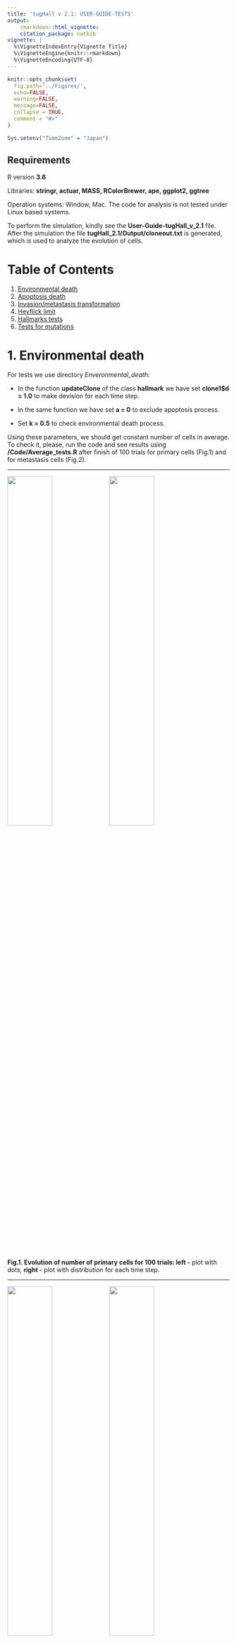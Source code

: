 ```yaml
---
title: 'tugHall v 2.1: USER-GUIDE-TESTS'
output: 
    rmarkdown::html_vignette:
    citation_package: natbib
vignette: |
  %\VignetteIndexEntry{Vignette Title} 
  %\VignetteEngine{knitr::rmarkdown} 
  %\VignetteEncoding{UTF-8}
---
```


```r
knitr::opts_chunk$set(
  fig.path='../Figures/',
  echo=FALSE, 
  warning=FALSE, 
  message=FALSE,
  collapse = TRUE,
  comment = "#>"
)

Sys.setenv("TimeZone" = "Japan")
```

## Requirements

R version **3.6**

Libraries: **stringr, actuar, MASS, RColorBrewer, ape, ggplot2, ggtree** 

Operation systems: Window, Mac. The code for analysis is not tested under Linux based systems.

To perform the simulation, kindly see the **User-Guide-tugHall_v_2.1** file. After the simulation the file **tugHall_2.1/Output/cloneout.txt** is generated, which is used to analyze the evolution of cells.

# Table of Contents
1. [Environmental death](#env)
2. [Apoptosis death](#apoptosis)
3. [Invasion/metastasis transformation](#invasion)
4. [Heyflick limit](#heyflick)
5. [Hallmarks tests](#halmarks)
6. [Tests for mutations](#mutation)

<a name="env"></a>

# 1. Environmental death

 For tests we use directory _Enveronmental\_death_:

- In the function **updateClone** of the class **hallmark** we have set **clone1$d = 1.0** to make devision for each time step.

- In the same function we have set **a = 0** to exclude apoptosis process.

- Set **k = 0.5** to check environmental death process.

Using these parameters, we should get constant number of cells in average. 
To check it, please, run the code and see results using **/Code/Average_tests.R** after finish of 100 trials for primary cells (Fig.1) and for metastasis cells (Fig.2). 

---

<img src="Environmental_death/Figures/Fig_1.jpg" align="middle" width="45%" margin="0 auto" /> <img src="Environmental_death/Figures/Fig_2.jpg" align="middle" width="45%" margin="0 auto" />

**Fig.1. Evolution of number of primary cells for 100 trials: left -** plot with dots, **right -** plot with distribution for each time step.

---

<img src="Environmental_death/Figures/Fig_3.jpg" align="middle" width="45%" margin="0 auto" /> <img src="Environmental_death/Figures/Fig_4.jpg" align="middle" width="45%" margin="0 auto" />

**Fig.2. Evolution of number of metastasis cells for 100 trials: left -** plot with dots, **right -** plot with distribution for each time step.

---


<a name="apoptosis"></a>

# 2. Apoptosis death 

For evolution tests we use directory _Apoptosis\_death_:

- In the function **updateClone** of the class **hallmark** we have set **clone1$d = 1.0** to make devision for each time step.

- In the same function we have set **a = 0.5** to **fix probability of apoptosis death**.

- Set **k = 0** to **exclude** the environmental death.

Using these parameters, we should get constant number of cells in average. 
To check it, please, run the code and see results using **/Code/Average_tests.R** after finish of 100 trials for primary cells (Fig.3) and for metastasis cells (Fig.4). 

---

<img src="Apoptosis_death/Figures/Fig_1.jpg" align="middle" width="45%" margin="0 auto" /> <img src="Apoptosis_death/Figures/Fig_2.jpg" align="middle" width="45%" margin="0 auto" />

**Fig.3. Evolution of number of primary cells for 100 trials: left -** plot with dots, **right -** plot with distribution for each time step.

---

<img src="Apoptosis_death/Figures/Fig_3.jpg" align="middle" width="45%" margin="0 auto" /> <img src="Apoptosis_death/Figures/Fig_4.jpg" align="middle" width="45%" margin="0 auto" />

**Fig.4. Evolution of number of metastasis cells for 100 trials: left -** plot with dots, **right -** plot with distribution for each time step.

---

The test for correct calculation of apoptosis probability is in the folder **Apoptosis\_function**. There is _cloninit.txt_ file in the **/Input** folder, which has initial clones with a different combination of mutated genes. 
Apoptosis probability defines by not negative function:

$a = \frac{1}{1+e^{- s  \cdot (x - 0.5)}} - H_a$, 

$a=0, ~~if~~a<0$

where $x$ is mutation density, $s$ is parameter. 


The file **/Output/clonout.txt** contents output data. There is no evolution, because in the **model** function we deleted this possibility. 
In the table below we can recalculate the mutation density and probability of apoptosis by hands (only data for first timestep are presented here):

---

**Table 1. Subset of output data.** The output data for all clones. The names of columns are related to the description in the  *USER-GUIDE-tugHall_v_2.1*.
```r
x <- read.csv(file = "Apoptosis_function/Output/cloneout.txt",header = TRUE, sep = "\t", nrows = 21)
x[is.na(x)] <- ""
x <- x[ , c(1,3,10,16,22)]
knitr::kable(x, align = "c", col.names = c("Time", "Index or Average", "$a$", "Apoptosis, $H_a$", "mutation density, $x$"), caption = "", format = "html", table.attr = "style='width:60%;'")
```

To check calculation it is needed to pay attantion only on the $a$, $H_a$ and **mutation density, $x$** columns.  
Also to check the calculation of the **mutation density, $x$** value, it is neccessary to see on the columns with driver genes in original file **Apoptosis_function/Output/cloneout.txt**. To see test "How hallmark apoptosis affects on $a$ - apoptosis probability", kindly see _Apoptosis_ subsection in section
[Hallmarks tests](#halmarks).




<a name="invasion"></a>

# 3. Invasion/metastasis transformation 


For evolution tests we use directory _Metastasis\_transformation_:

- In the function **updateClone** of the class **hallmark** we have set **clone1$d = 1.0** to make devision for each time step.

- In the same function we have set **a = 0** to **exclude the apoptosis death**.

- In the same function we have set **im = 0.5** to **fix probability of invasion/transformation**.

- Set **k = 0** to **exclude** the environmental death.

Using these parameters, we should get constant number of cells in average. 
To check it, please, run the code and see results using **/Code/Average_tests.R** after finish of 100 trials for primary cells (Fig.5). 
For metastasis cells we have got transformation if $im'=1$ that is easy to check by definition of all genes with mutations. 

---

<img src="Metastasis_transformation/Figures/Fig_1.jpg" align="middle" width="45%" margin="0 auto" /> <img src="Metastasis_transformation/Figures/Fig_2.jpg" align="middle" width="45%" margin="0 auto" />

**Fig.5. Evolution of number of primary cells for 100 trials: left -** plot with dots, **right -** plot with distribution for each time step.

---


<a name="heyflick"></a>

# 4. Heyflick limit 

Figures 1,3 and 5 show time evolution of number of primary cells. For primary cells, Heyflick limitations appears at 50 divisions.
Because of division occurs at each time step, we can see sharp decrease of number of cell after Heyflick limitation (50 steps). 
For metastasis cells, Figs.2 and 4 show there is no Heyflick limitation, because of hallmark affect.

--- 

<a name="halmarks"></a>

# 5. Hallmarks tests

The hallmarks tests based on idea: we have to check the influence only of hallmarks variables on probabilities. 
In this way it does not matter that happens with the clones and how the clones depend on probabilities. 
ONLY one process we want to check - how the probabilities depend on Hallmarks variables. 
What is why we changed the code TO STOP processes of division and death of cells/clones
(Please, kindly see **trial** function in the **Code/tugHall_2.1_functions.R** file).
Please, check the **FIRST** and **SECOND** time steps, because the invasion/metastasis transformation occurs only after trial!

To check the results of tests, we need just to open **Output/cloneout.txt** file and check values of hallmarks and related probabilities for each clone.
Here we can see the results of simlation for each hallmark variable separetly. 

## 5.1. Apoptosis $H_a$

There are only genes GA1, GA2, GA3 and GA4 related to the apoptosis hallmark (Table 2). Table 3 shows subset of outdata after simulation.
The apoptosis probability depends on apoptosis hallmark as a nonnegative linear function:
$a = \frac{1}{1+e^{- s  \cdot (x - 0.5)}} - H_a$. To check this dependence we applied high mutation density to all clones, so $a = 0.7310586$ for primary tumor clones and 
$a = 0.6224593$ for metastasis clones. Table 3 allows to check dependences of apoptosis hallmark $H_a$ on mutated genes $GA1, GA2, GA3, GA4$ as well as dependences of $a$ on $H_a$. Empty cell in Table 3 means 0, full cell means 1 in the dependence of hallmark: $H_a = \sum{w_i \cdot GA_i}$, full cell has information about the mutated site and toime step when mutation happend, but it does not matter for calculation of $a$ and $H_a$.  

---

**Table 2. Subset of gene's weights in definition of hallmarks 'Apoptosis'.** The names of columns are related to the description in the  *USER-GUIDE-tugHall_v_2.1*.
```r
x <- read.csv(file = "Hallmarks/Output/Weights.txt",header = TRUE, sep = "\t", nrows = 4)
x[is.na(x)] <- ""
## col.names = c("Genes", "Apoptosis, $H_a$", "Angiogenesis, $H_b$", "Growth / Anti-growth, $H_d$", "Immortalization, $H_i$", "Invasion / Metastasis, $H_{im}$")
 x <- x[,1:2]  # c(1:5,10,16:29)]
knitr::kable(x, col.names = c("Genes", "Apoptosis, $H_a$"), align = "c", caption = "", format = "html", table.attr = "style='width:30%;'") 
```

---

**Table 3. Subset of output data.** The output data for hallmark **Apoptosis**. The names of columns are related to the description in the  *USER-GUIDE-tugHall_v_2.1*.
```r
x <- read.csv(file = "Hallmarks/Output/cloneout.txt",header = TRUE, sep = "\t", nrows = 86)  
x[is.na(x)] <- ""
x <- x[c(1:10,44:53), ]
x <- x[ ,c(1,3,10,16,21:26)]
knitr::kable(x, align = "c", caption = "", format = "pandoc") 
```


## 5.2. Angiogenesis $H_b$

There are only genes GB1, GB2, GB3 and GB4 related to the angiogenesis hallmark (Table 4). Table 5 shows subset of outdata after simulation.
The division probability depends on angiogenesis hallmark as the function:

$d' = d - E' \cdot N$ for primary cells,

$d' = d$ for metastasis cells, 

where $N$ is a number of cells, $d = d_0 + H_d$. We define $H_d=1$ by all mutated genes $GD_i$ related to _growth/antigrowth_ $H_d$ hallmark. The $E'$ is a friction coefficient, which equals:

$E' = \frac{E_0}{1 + F_0 \cdot H_b}$ 

and $N_{max} = \frac{1}{E'}$ is a maximal number of primary cells, $F_0$ and $E_0$ are parameters defined by user, here $E_0= 10^{-3}, F_0 = 2$. 
To check these dependences we applied different mutated genes related to angiogenesis hallmark. Table 5 allows to check dependences of angiogenesis hallmark $H_b$ on mutated genes $GB1, GB2, GB3, GB4$ as well as dependences of $N_{max}$ and $E'$ on $H_b$. Empty cell with information of genes in Table 5 means 0, full cell means 1 in the dependence of hallmark: $H_b = \sum{w_i \cdot GB_i}$, full cell has information about the mutated site and time step when mutation happened, but it does not matter for calculation of $H_b$. Please, pay attantion that only for next time step we can check probabilities, because **trial** function is needed to change the state of cell to _metastasis_. That is why step 0 is skipped in the Table 5. 

---

**Table 4. Subset of gene's weights in definition of hallmarks 'Angiogenesis'.** The names of columns are related to the description in the  *USER-GUIDE-tugHall_v_2.1*.
```r
x <- read.csv(file = "Hallmarks/Output/Weights.txt",header = TRUE, sep = "\t", nrows = 8)
x[is.na(x)] <- ""
## col.names = c("Genes", "Apoptosis, $H_a$", "Angiogenesis, $H_b$", "Growth / Anti-growth, $H_d$", "Immortalization, $H_i$", "Invasion / Metastasis, $H_{im}$")
 x <- x[,c(1,3)]  
  x <- x[5:8, ]  # c(1:5,10,16:29)]
knitr::kable(x, col.names = c("Genes", "Angiogenesis, $H_b$"), align = "c", caption = "", format = "html", table.attr = "style='width:30%;'") 
```

---

**Table 5. Subset of output data.** The output data for hallmark **Angiogenesis**. The names of columns are related to the description in the  *USER-GUIDE-tugHall_v_2.1*.
```r
x <- read.csv(file = "Hallmarks/Output/cloneout.txt",header = TRUE, sep = "\t", nrows = 86)  
x[is.na(x)] <- ""
x <- x[c(55:62), ]
x <- x[ ,c(1,3,7,12:15,19:21,27:30)]
knitr::kable(x, align = "c", caption = "", format = "pandoc") 
```

--- 

## 5.3. Growth/antigrowth $H_d$

There are only genes GD1, GD2, GD3 and GD4 related to the Growth/antigrowth hallmark (Table 6). Table 7 shows subset of outdata after simulation.
The division probability depends on Growth/antigrowth hallmark as the linear function, restricted by 1:

$d = d_0 + H_d$,

$d=1$, if $d > 1$.

And again the 
$d' = d - E' \cdot N$ for primary cells,
and 
$d' = d$ for metastasis cells,
where $N$ is a number of cells, $d = d_0 + H_d$. We define $H_b=0$ and $E' = \frac{E_0}{1 + F_0 \cdot H_b} = 10^{-3}$ for all cells.

To check these dependences we applied different mutated genes related to Growth/antigrowth hallmark. Table 7 allows to check dependences of Growth/antigrowth hallmark $H_d$ on mutated genes $GD1, GBD, GD3, GD4$ as well as dependences of $d$ on $H_d$ for primary and metastasis cells. Empty cell with information of genes in Table 7 means 0, full cell means 1 in the dependence of hallmark: $H_d = \sum{w_i \cdot GD_i}$, full cell has information about the mutated site and time step when mutation happened, but it does not matter for calculation of $H_d$. Please, pay attantion that only for next time step we can check probabilities, because **trial** function is needed to change the state of cell to _metastasis_. That is why step 0 is skipped in the Table 7. 

---

**Table 6. Subset of gene's weights in definition of hallmarks 'Growth/antigrowth'.** The names of columns are related to the description in the  *USER-GUIDE-tugHall_v_2.1*.
```r
x <- read.csv(file = "Hallmarks/Output/Weights.txt",header = TRUE, sep = "\t", nrows = 20)
x[is.na(x)] <- ""
## col.names = c("Genes", "Apoptosis, $H_a$", "Angiogenesis, $H_b$", "Growth / Anti-growth, $H_d$", "Immortalization, $H_i$", "Invasion / Metastasis, $H_{im}$")
x <- x[,c(1,4)]  
x <- x[17:20, ]  # c(1:5,10,16:29)]
knitr::kable(x, col.names = c("Genes", "Growth/antigrowth, $H_d$"), align = "c", caption = "", format = "html", table.attr = "style='width:30%;'") 
```

---

**Table 7. Subset of output data.** The output data for hallmark **Growth/antigrowth**. The names of columns are related to the description in the  *USER-GUIDE-tugHall_v_2.1*.
```r
x <- read.csv(file = "Hallmarks/Output/cloneout.txt",header = TRUE, sep = "\t", nrows = 86)  
x[is.na(x)] <- ""
x <- x[c(77:86), ]
x <- x[ ,c(1,3,7,12:15,19:21,39:42)]
knitr::kable(x, align = "c", caption = "", format = "pandoc") 
```

---

## 5.4. Immortalization $H_i$

There are only genes GI1, GI2, GI3 and GI4 related to the Immortalization hallmark (Table 8). Table 9 shows subset of outdata after simulation.
The immortalization probability $i$ depends on immortalization hallmark $H_i$ as a nonnegative linear function:
$i' = 1 - H_i$. To check this dependence we applied different mutated rate for genes GI1, GI2, GI3 and GI4.

Table 9 allows to check the dependence for $H_i$ of immortalization hallmark on mutated genes $GI1, GI2, GI3, GI4$ as well as dependences of $i$ on $H_i$ for primary and metastasis cells. Empty cell in Table 9 means 0, full cell means 1 in the dependence of hallmark: $H_i = \sum{w_i \cdot GI_i}$, full cell has information about the mutated site and toime step when mutation happend, but it does not matter for calculation of $i$ and $H_i$.  

---

**Table 8. Subset of gene's weights in definition of hallmarks 'Immortalization'.** The names of columns are related to the description in the  *USER-GUIDE-tugHall_v_2.1*.
```r
x <- read.csv(file = "Hallmarks/Output/Weights.txt",header = TRUE, sep = "\t", nrows = 20)
x[is.na(x)] <- ""
## col.names = c("Genes", "Apoptosis, $H_a$", "Angiogenesis, $H_b$", "Growth / Anti-growth, $H_d$", "Immortalization, $H_i$", "Invasion / Metastasis, $H_{im}$")
x <- x[,c(1,5)]  
x <- x[13:16, ]  
knitr::kable(x, col.names = c("Genes", "Immortalization, $H_i$"), align = "c", caption = "", format = "html", table.attr = "style='width:30%;'") 
```

---

**Table 9. Subset of output data.** The output data for hallmark **Immortalization**. The names of columns are related to the description in the  *USER-GUIDE-tugHall_v_2.1*.
```r
x <- read.csv(file = "Hallmarks/Output/cloneout.txt",header = TRUE, sep = "\t", nrows = 86)  
x[is.na(x)] <- ""
x <- x[c(68:77), ]
x <- x[ ,c(1,3,8,18,21,35:38)]
knitr::kable(x, align = "c", caption = "", format = "pandoc") 
```

---


## 5.4. Invasion/metastasis $H_{im}$

There are only genes GIM1, GIM2, GIM3 and GIM4 related to the Invasion/metastasis hallmark (Table 10). Table 11 shows subset of outdata after simulation.
The invasion/metastasis probability $im'$ depends on invasion/metastasis hallmark $H_{im}$ as a linear function:

$im' = H_{im}$. 

To check this dependence we applied different mutated rate for genes GIM1, GIM2, GIM3 and GIM4.

Table 11 allows to check the dependence for $H_{im}$ of Invasion/metastasis hallmark on mutated genes $GIM1, GIM2, GIM3, GIM4$ as well as dependences of $im'$ on $H_{im}$ for primary and metastasis cells. Empty cell in Table 11 means 0, full cell means 1 in the dependence of hallmark: $H_{im} = \sum{w_i \cdot GIM_i}$, full cell has information about the mutated site and toime step when mutation happend, but it does not matter for calculation of $im'$ and $H_{im}$.  
Please, pay attantion that only for next time step we can check status of cells, because **trial** function is needed to change the state of cell to _metastasis_.
The status dependes on $im'$ probability, if $im' = 1$ then $type= 1~~or~~'metastasis'$, for other cases $type =0~~or~~'primary'$.

---

**Table 10. Subset of gene's weights in definition of hallmarks 'Invasion/metastasis'.** The names of columns are related to the description in the  *USER-GUIDE-tugHall_v_2.1*.
```r
x <- read.csv(file = "Hallmarks/Output/Weights.txt",header = TRUE, sep = "\t", nrows = 20)
x[is.na(x)] <- ""
## col.names = c("Genes", "Apoptosis, $H_a$", "Angiogenesis, $H_b$", "Growth / Anti-growth, $H_d$", "Immortalization, $H_i$", "Invasion / Metastasis, $H_{im}$")
x <- x[,c(1,6)]  
x <- x[9:12, ]  
knitr::kable(x, col.names = c("Genes", "Invasion / Metastasis, $H_{im}$"), align = "c", caption = "", format = "html", table.attr = "style='width:30%;'") 
```

---

**Table 11. Subset of output data.** The output data for hallmark **Invasion/metastasis**. The names of columns are related to the description in the  *USER-GUIDE-tugHall_v_2.1*.
```r
x <- read.csv(file = "Hallmarks/Output/cloneout.txt",header = TRUE, sep = "\t", nrows = 86)  
x[is.na(x)] <- ""
x <- x[c(20:24,63:67), ]
x <- x[ ,c(1,3,9,17,21,31:34)]
knitr::kable(x, align = "c", caption = "", format = "pandoc") 
```


---

<a name="mutation"></a>

# 6. Tests for mutations

In this tests, we check the only **mutation** process and how it affects on hallmark variables. 
So, the normal reaction for test is the random changes in the genes with formula:

$m'=m_0 \cdot l_{CDS},$

where $m_0$ is the initial rate of mutation defined by user, $l_{CDS}$ is the CDS length of a gene.
If a gene is changed then the related hallmark also has to be changed.
The mutation process depends on several parameters: $m_0, u_s, u_o$ and the CDS lengths of the genes. 
the variables $m_0, u_s, u_o$ are defined by user, the CDS lengths of the genes are defined in the **Gene_cds2** files (Table 12). 
The  parameters $u_s, u_o$ define the mutatopn processes in the suppressors and oncogenes respectively. 
Mutation of driver genes depends on probabilities $u_s$ and $u_o$.
Mutation of passenger genes depends on probabilities $(1- u_s)$ and $(1 - u_o)$ without changes in the hallmarks variables.

Mutation occurs only during division process, so the mutation must occur for parents and daughter cells independently. FOR TEST we changed the code and **switch off** the death of cell in order to check the mutation process.
The *cloneinit.txt* file is permanent for all tests (Table 13), 
it has the cells with all combinations of 4 genes + GD. The GD gene is needed, because the mutation occurs **ONLY** during the division process, 
that is why we need GD (GD switch on the division process with the probability 1).

In this tests we change only the **Gene_cds2** and $u_s, u_o, m_0$ to check the calculations of hallmarks variables.
The results of simulations are in Table 14.

---

**Table 12. Gene_cds_2 files: Different files for test simulations.** (The names of columns are related to the description in the  *USER-GUIDE-tugHall_v_2.1*).


---

```r
x <- read.csv(file = "Mutation/Input/gene_cds2_o.txt",header = FALSE, sep = "\t")  
x[is.na(x)] <- ""
y <- read.csv(file = "Mutation/Input/gene_cds2_s.txt",header = FALSE, sep = "\t")  
y[is.na(y)] <- ""
names(x) <- c("Gene","Length of CDS", "Hallmark", "o/s","Weight")
names(y) <- names(x)
#x <- x[c(20:24,63:67), ]
#x <- x[ ,c(1,3,9,17,21,31:34)]
knitr::kable(list(x,y), align = "c", caption = "**Table 12. A)** Files for oncogenes (**gene_cds2_o.txt** - left) and supressors (**gene_cds2_s.txt** - right).", format = "html", table.attr = "style='width:90%;'") 
```


```r
x <- read.csv(file = "Mutation/Input/gene_cds2_o_100.txt",header = FALSE, sep = "\t")  
x[is.na(x)] <- ""
y <- read.csv(file = "Mutation/Input/gene_cds2_s_100.txt",header = FALSE, sep = "\t")  
y[is.na(y)] <- ""
names(x) <- c("Gene","Length of CDS", "Hallmark", "o/s","Weight")
names(y) <- names(x)
#x <- x[c(20:24,63:67), ]
#x <- x[ ,c(1,3,9,17,21,31:34)]
knitr::kable(list(x,y), align = "c", caption = "**Table 12. B)** Files for oncogenes (**gene_cds2_o_100.txt** - left) and supressors (**gene_cds2_s_100.txt** - right).", format = "html", table.attr = "style='width:90%;'") 
```


```r
x <- read.csv(file = "Mutation/Input/gene_cds2_o_1000_1.txt",header = FALSE, sep = "\t")  
x[is.na(x)] <- ""
y <- read.csv(file = "Mutation/Input/gene_cds2_s_1000_1.txt",header = FALSE, sep = "\t")  
y[is.na(y)] <- ""
names(x) <- c("Gene","Length of CDS", "Hallmark", "o/s","Weight")
names(y) <- names(x)
#x <- x[c(20:24,63:67), ]
#x <- x[ ,c(1,3,9,17,21,31:34)]
knitr::kable(list(x,y), align = "c", caption = "**Table 12. C)** Files for oncogenes (**gene_cds2_o_1000_1.txt** - left) and supressors (**gene_cds2_s_1000_1.txt** - right).", format = "html", table.attr = "style='width:90%;'")
```


```r
x <- read.csv(file = "Mutation/Input/cloneinit.txt",header = FALSE, sep = "\t")  
x[is.na(x)] <- ""
names(x) <- c("ID","Mutated genes", "Number of cells")
knitr::kable(x, align = "c", caption = "**Table 13.** Input file **cloneinit.txt** with initial clones, which have mutated genes", format = "pandoc")
```

---

```r
x <- read.csv(file = "Mutation/Results.txt",header = TRUE, sep = "\t")  
x[is.na(x)] <- ""
 names(x) <- c("Genefile",	"$u_s$", "$u_o$", "$m_0$",	"Results",	"Conclusion") 
knitr::kable(x, align = "c", caption = "**Table 14.** Results of test's simulations from the file **Results.txt**", format = "pandoc")
```







